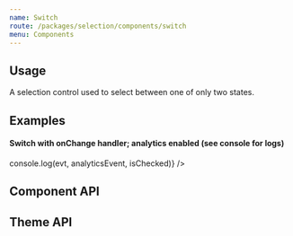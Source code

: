 ```yaml
---
name: Switch
route: /packages/selection/components/switch
menu: Components
---
```


## Usage
A selection control used to select between one of only two states.

## Examples
<Playground testId="examples">
  <div><Switch /></div>
  <div><Switch label="check this out!" /></div>
  <div><Switch checked label="I see you checked it out"/></div>
  <div><Switch disabled label="this is not checked and disabled" /></div>
  <div><Switch checked disabled label="this is checked, but disabled" /></div>
  <div><Switch inline label="this is not checked and inline" /></div>
  <div><Switch checked inline label="this is checked and inline" /></div>
  <div><Switch checked disabled inline label="this is checked, inline, and disabled!" /></div>
  <div>
    <h4>Switch with onChange handler; analytics enabled (see console for logs)</h4>
    <Switch onChange={(evt, analyticsEvent, isChecked) => console.log(evt, analyticsEvent, isChecked)} /></div>
</Playground>

## Component API
<PropsTable of={SwitchSrc} />

## Theme API
<ThemeDefinitionTable of={SwitchThemeDefinition} />
